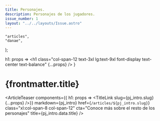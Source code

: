 ```yaml
---
title: Personajes.
description: Personajes de los jugadores.
issue_number: 1
layout: "../../layouts/Issue.astro"
---
```



    "articles",
    "danae",
);

  h1: props => <h1 class="col-span-12 text-3xl lg:text-9xl font-display text-center text-balance" {...props} />
}

# {frontmatter.title}

<ArticleTeaser
  components={{ h1: props => <TitleLink slug={pj_intro.slug} {...props} />}}
  markdown={pj_intro}
  href={`/articles/${pj_intro.slug}`}
  class="xl:col-span-8 col-span-12"
  cta="Conoce más sobre el resto de los personajes"
  title={pj_intro.data.title}
/>


